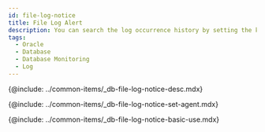 ```yaml
---
id: file-log-notice
title: File Log Alert
description: You can search the log occurrence history by setting the keywords.
tags:
  - Oracle
  - Database
  - Database Monitoring
  - Log
---
```


<!-- 개요 -->

{@include: ../common-items/_db-file-log-notice-desc.mdx}

<!-- 사용 설정 안내 -->

{@include: ../common-items/_db-file-log-notice-set-agent.mdx}

<!-- 기본 화면 안내 -->

{@include: ../common-items/_db-file-log-notice-basic-use.mdx}
